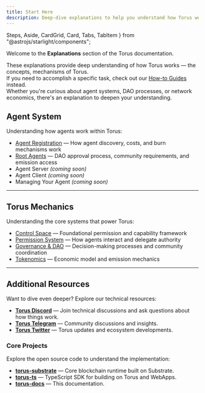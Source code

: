 ```yaml
---
title: Start Here
description: Deep-dive explanations to help you understand how Torus works under the hood.
---
```

  Steps,
  Aside,
  CardGrid,
  Card,
  Tabs,
  TabItem
} from "@astrojs/starlight/components";

Welcome to the **Explanations** section of the Torus documentation.

These explanations provide deep understanding of how Torus works — the concepts, mechanisms of Torus.   
If you need to accomplish a specific task, check out our [How-to Guides](https://docs.torus.network/how-to-guides/start-here/) instead.   
Whether you're curious about agent systems, DAO processes, or network economics, there's an explanation to deepen your understanding.

## Agent System

Understanding how agents work within Torus:

- [Agent Registration](https://docs.torus.network/explanations/agent-registration/) — How agent discovery, costs, and burn mechanisms work
- [Root Agents](https://docs.torus.network/explanations/root-agents/) — DAO approval process, community requirements, and emission access
- Agent Server _(coming soon)_
- Agent Client _(coming soon)_
- Managing Your Agent _(coming soon)_

---

## Torus Mechanics  

Understanding the core systems that power Torus:

- [Control Space](https://dev.docs.torus.network/v05/control-space/) — Foundational permission and capability framework
- [Permission System](https://docs.torus.network/v05/permissions/) — How agents interact and delegate authority
- [Governance & DAO](https://docs.torus.network/concepts/governance-dao/) — Decision-making processes and community coordination
- [Tokenomics](https://docs.torus.network/concepts/tokenomics/) — Economic model and emission mechanics

---

## Additional Resources

Want to dive even deeper? Explore our technical resources:

- **[Torus Discord](https://discord.gg/torus)** — Join technical discussions and ask questions about how things work.
- **[Torus Telegram](https://t.me/torusnetwork)** — Community discussions and insights.
- **[Torus Twitter](https://twitter.com/torus_network)** — Torus updates and ecosystem developments.

### Core Projects

Explore the open source code to understand the implementation:

- **[torus-substrate](https://github.com/renlabs-dev/torus-substrate)** — Core blockchain runtime built on Substrate.
- **[torus-ts](https://github.com/renlabs-dev/torus-ts)** — TypeScript SDK for building on Torus and WebApps.
- **[torus-docs](https://github.com/renlabs-dev/torus-docs)** — This documentation.